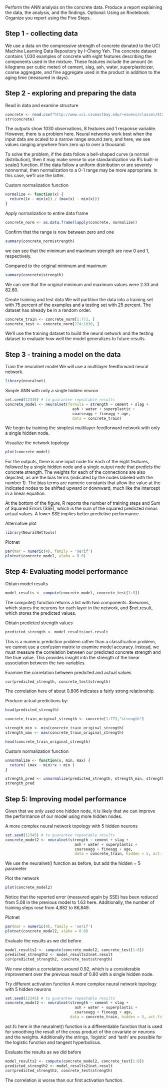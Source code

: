 
Perform the ANN analysis on the concrete data. Produce a report explaining the data, the analysis, and the findings. Optional: Using an Rnotebook.
Organize you report using the Five Steps.

## Step 1 - collecting data
We use a data on the compressive strength of concrete donated to the UCI Machine Learning Data Repository by I-Cheng Yeh. The concrete dataset contains 1,030 examples of concrete with eight features describing the components used in the mixture. These features include the amount (in kilograms per cubic meter) of cement, slag, ash, water, superplasticizer, coarse aggregate, and fine aggregate used in the product in addition to the aging time (measured in days).

## Step 2 - exploring and preparing the data
Read in data and examine structure
```{r}
concrete <- read.csv("http://www.sci.csueastbay.edu/~esuess/classes/Statistics_6620/Presentations/ml11/concrete.csv")
str(concrete)
```

The outputs show 1030 observations, 8 features and 1 response variable. However, there is a problem here. Neural networks work best when the input data are scaled to a narrow range around zero, and here, we see values ranging anywhere from zero up to over a thousand.

To solve the problem, if the data follow a bell-shaped curve (a normal distribution), then it may make sense to use standardization via R's built-in scale() function. If the data follow a uniform distribution or are severely nonnormal, then normalization to a 0-1 range may be more appropriate. In this case, we'll use the latter.

Custom normalization function
```{r}
normalize <- function(x) { 
  return((x - min(x)) / (max(x) - min(x)))
}
```

Apply normalization to entire data frame
```{r}
concrete_norm <- as.data.frame(lapply(concrete, normalize))
```

Confirm that the range is now between zero and one
```{r}
summary(concrete_norm$strength)
```
we can see that the minimum and maximum strength are now 0 and 1, respectively.

Compared to the original minimum and maximum
```{r}
summary(concrete$strength)
```
We can see that the original minimum and maximum values were 2.33 and 82.60.

Create training and test data
We will partition the data into a training set with 75 percent of the examples and a testing set with 25 percent. The dataset has already be in a random order.
```{r}
concrete_train <- concrete_norm[1:773, ]
concrete_test <- concrete_norm[774:1030, ]
```
We'll use the training dataset to build the neural network and the testing dataset to evaluate how well the model generalizes to future results.

## Step 3 - training a model on the data
Train the neuralnet model
We will use a multilayer feedforward neural network.
```{r}
library(neuralnet)
```
Simple ANN with only a single hidden neuron
```{r}
set.seed(12345) # to guarantee repeatable results
concrete_model <- neuralnet(formula = strength ~ cement + slag +
                              ash + water + superplastic + 
                              coarseagg + fineagg + age,
                              data = concrete_train)
```
We begin by training the simplest multilayer feedforward network with only a single hidden node.

Visualize the network topology
```{r}
plot(concrete_model)
```
For the outputs, there is one input node for each of the eight features, followed by a single hidden node and a single output node that predicts the concrete strength. The weights for each of the connections are also depicted, as are the bias terms (indicated by the nodes labeled with the number 1). The bias terms are numeric constants that allow the value at the indicated nodes to be shifted upward or downward, much like the intercept in a linear equation.

At the bottom of the figure, R reports the number of training steps and Sum of Squared Errors (SSE), which is the sum of the squared predicted minus actual values. A lower SSE implies better predictive performance.

Alternative plot
```{r}
library(NeuralNetTools)
```

Plotnet
```{r}
par(mar = numeric(4), family = 'serif')
plotnet(concrete_model, alpha = 0.6)
```
## Step 4: Evaluating model performance
Obtain model results
```{r}
model_results <- compute(concrete_model, concrete_test[1:8])
```
The compute() function returns a list with two components: $neurons, which stores the neurons for each layer in the network, and $net.result, which stores the predicted values.

Obtain predicted strength values
```{r}
predicted_strength <- model_results$net.result
```
This is a numeric prediction problem rather than a classification problem, we cannot use a confusion matrix to examine model accuracy. Instead, we must measure the correlation between our predicted concrete strength and the true value. This provides insight into the strength of the linear association between the two variables.

Examine the correlation between predicted and actual values
```{r}
cor(predicted_strength, concrete_test$strength)
```
The correlation here of about 0.806 indicates a fairly strong relationship.

Produce actual predictions by:
```{r}
head(predicted_strength)

concrete_train_original_strength <- concrete[1:773,"strength"]

strength_min <- min(concrete_train_original_strength)
strength_max <- max(concrete_train_original_strength)

head(concrete_train_original_strength)
```
Custom normalization function
```{r}
unnormalize <- function(x, min, max) { 
  return( (max - min)*x + min )
}

strength_pred <- unnormalize(predicted_strength, strength_min, strength_max)
strength_pred
```

## Step 5: Improving model performance
Given that we only used one hidden node, it is likely that we can improve the performance of our model using more hidden nodes.

A more complex neural network topology with 5 hidden neurons
```{r}
set.seed(12345) # to guarantee repeatable results
concrete_model2 <- neuralnet(strength ~ cement + slag +
                               ash + water + superplastic + 
                               coarseagg + fineagg + age,
                               data = concrete_train, hidden = 5, act.fct = "logistic")
```
We use the neuralnet() function as before, but add the hidden = 5 parameter

Plot the network
```{r}
plot(concrete_model2)
```
Notice that the reported error (measured again by SSE) has been reduced from 5.08 in the previous model to 1.63 here. Additionally, the number of training steps rose from 4,882 to 86,849.

Plotnet
```{r}
par(mar = numeric(4), family = 'serif')
plotnet(concrete_model2, alpha = 0.6)
```
Evaluate the results as we did before
```{r}
model_results2 <- compute(concrete_model2, concrete_test[1:8])
predicted_strength2 <- model_results2$net.result
cor(predicted_strength2, concrete_test$strength) 
```
We now obtain a correlation around 0.92, which is a considerable improvement over the previous result of 0.80 with a single hidden node.

Try different activation function
A more complex neural network topology with 5 hidden neurons
```{r}
set.seed(12345) # to guarantee repeatable results
concrete_model2 <- neuralnet(strength ~ cement + slag +
                               ash + water + superplastic + 
                               coarseagg + fineagg + age,
                             data = concrete_train, hidden = 5, act.fct = "tanh")
```
act.fc here in the neuralnet() function is a differentiable function that is used for smoothing the result of the cross product of the covariate or neurons and the weights. Additionally the strings, 'logistic' and 'tanh' are possible for the logistic function and tangent hyperbolicus.

Evaluate the results as we did before
```{r}
model_results2 <- compute(concrete_model2, concrete_test[1:8])
predicted_strength2 <- model_results2$net.result
cor(predicted_strength2, concrete_test$strength)  
```
The correlation is worse than our first activation function.









